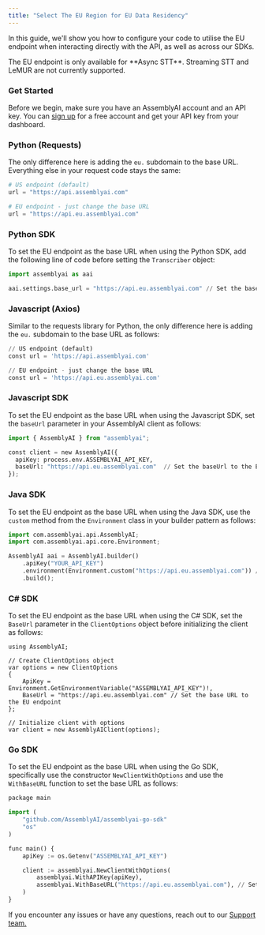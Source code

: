 ```yaml
---
title: "Select The EU Region for EU Data Residency"
---
```


In this guide, we'll show you how to configure your code to utilise the EU endpoint when interacting directly with the API, as well as across our SDKs.

<Warning>
  The EU endpoint is only available for **Async STT**. Streaming STT and LeMUR
  are not currently supported.
</Warning>

### Get Started

Before we begin, make sure you have an AssemblyAI account and an API key. You can [sign up](https://assemblyai.com/dashboard/signup) for a free account and get your API key from your dashboard.

### Python (Requests)

The only difference here is adding the `eu.` subdomain to the base URL. Everything else in your request code stays the same:

```python
# US endpoint (default)
url = "https://api.assemblyai.com"

# EU endpoint - just change the base URL
url = "https://api.eu.assemblyai.com"
```

### Python SDK

To set the EU endpoint as the base URL when using the Python SDK, add the following line of code before setting the `Transcriber` object:

```python
import assemblyai as aai

aai.settings.base_url = "https://api.eu.assemblyai.com" // Set the base URL to the EU endpoint
```

### Javascript (Axios)

Similar to the requests library for Python, the only difference here is adding the `eu.` subdomain to the base URL as follows:

```python
// US endpoint (default)
const url = 'https://api.assemblyai.com'

// EU endpoint - just change the base URL
const url = 'https://api.eu.assemblyai.com'
```

### Javascript SDK

To set the EU endpoint as the base URL when using the Javascript SDK, set the `baseUrl` parameter in your AssemblyAI client as follows:

```python
import { AssemblyAI } from "assemblyai";

const client = new AssemblyAI({
  apiKey: process.env.ASSEMBLYAI_API_KEY,
  baseUrl: "https://api.eu.assemblyai.com"  // Set the baseUrl to the EU endpoint
});
```

### Java SDK

To set the EU endpoint as the base URL when using the Java SDK, use the `custom` method from the `Environment` class in your builder pattern as follows:

```python
import com.assemblyai.api.AssemblyAI;
import com.assemblyai.api.core.Environment;

AssemblyAI aai = AssemblyAI.builder()
    .apiKey("YOUR_API_KEY")
    .environment(Environment.custom("https://api.eu.assemblyai.com")) // Set the environment to the EU endpoint
    .build();
```

### C# SDK

To set the EU endpoint as the base URL when using the C# SDK, set the ` BaseUrl` parameter in the `ClientOptions` object before initializing the client as follows:

```python:
using AssemblyAI;

// Create ClientOptions object
var options = new ClientOptions
{
    ApiKey = Environment.GetEnvironmentVariable("ASSEMBLYAI_API_KEY")!,
    BaseUrl = "https://api.eu.assemblyai.com" // Set the base URL to the EU endpoint
};

// Initialize client with options
var client = new AssemblyAIClient(options);
```

### Go SDK

To set the EU endpoint as the base URL when using the Go SDK, specifically use the constructor `NewClientWithOptions` and use the `WithBaseURL` function to set the base URL as follows:

```python
package main

import (
    "github.com/AssemblyAI/assemblyai-go-sdk"
    "os"
)

func main() {
    apiKey := os.Getenv("ASSEMBLYAI_API_KEY")

    client := assemblyai.NewClientWithOptions(
        assemblyai.WithAPIKey(apiKey),
        assemblyai.WithBaseURL("https://api.eu.assemblyai.com"), // Set the base URL to the EU endpoint
    )
}
```

If you encounter any issues or have any questions, reach out to our [Support team.](https://www.assemblyai.com/contact/support)
